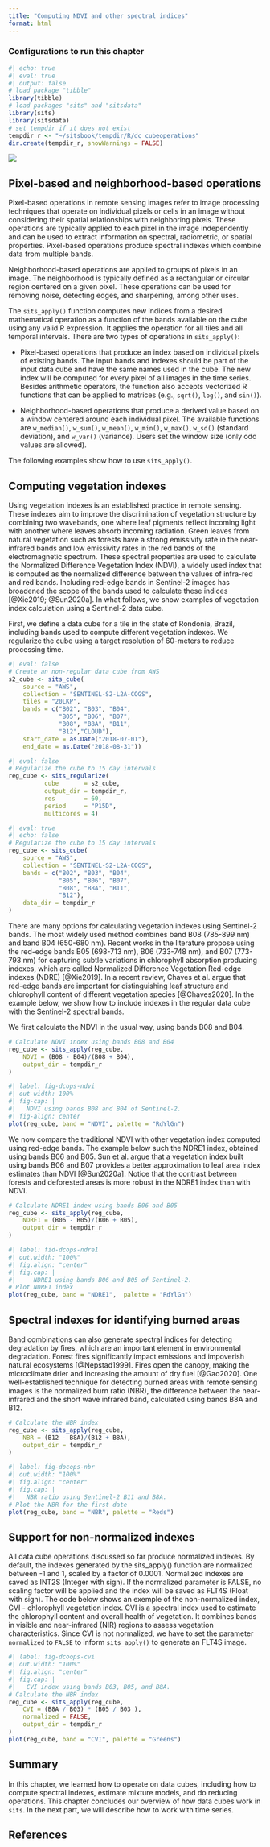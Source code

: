 ```yaml
---
title: "Computing NDVI and other spectral indices"
format: html
---  
```


### Configurations to run this chapter {-}

```r
#| echo: true
#| eval: true
#| output: false
# load package "tibble"
library(tibble)
# load packages "sits" and "sitsdata"
library(sits)
library(sitsdata)
# set tempdir if it does not exist 
tempdir_r <- "~/sitsbook/tempdir/R/dc_cubeoperations"
dir.create(tempdir_r, showWarnings = FALSE)
```


<a href="https://www.kaggle.com/code/esensing/operations-in-data-cubes" target="_blank"><img src="https://kaggle.com/static/images/open-in-kaggle.svg"/></a>

## Pixel-based and neighborhood-based operations

Pixel-based operations in remote sensing images refer to image processing techniques that operate on individual pixels or cells in an image without considering their spatial relationships with neighboring pixels. These operations are typically applied to each pixel in the image independently and can be used to extract information on spectral, radiometric, or spatial properties. Pixel-based operations produce spectral indexes which combine data from multiple bands.

Neighborhood-based operations are applied to groups of pixels in an image. The neighborhood is typically defined as a rectangular or circular region centered on a given pixel. These operations can be used for removing noise, detecting edges, and sharpening, among other uses.

The `sits_apply()` function computes new indices from a desired mathematical operation as a function of the bands available on the cube using any valid R expression. It applies the operation for all tiles and all temporal intervals. There are two types of operations in `sits_apply()`: 

- Pixel-based operations that produce an index based on individual pixels of existing bands. The input bands and indexes should be part of the input data cube and have the same names used in the cube. The new index will be computed for every pixel of all images in the time series. Besides arithmetic operators, the function also accepts vectorized R functions that can be applied to matrices (e.g., `sqrt()`, `log()`, and `sin()`).

- Neighborhood-based operations that produce a derived value based on a window centered around each individual pixel. The available functions  are `w_median()`, `w_sum()`, `w_mean()`, `w_min()`, `w_max()`, `w_sd()` (standard deviation), and `w_var()` (variance). Users set the window size (only odd values are allowed).

The following examples show how to use `sits_apply()`.

## Computing vegetation indexes

Using vegetation indexes is an established practice in remote sensing. These indexes aim to improve the discrimination of vegetation structure by combining two wavebands, one where leaf pigments reflect incoming light with another where leaves absorb incoming radiation. Green leaves from natural vegetation such as forests have a strong emissivity rate in the near-infrared bands and low emissivity rates in the red bands of the electromagnetic spectrum. These spectral properties are used to calculate the Normalized Difference Vegetation Index (NDVI), a widely used index that is computed as the normalized difference between the values of infra-red and red bands. Including red-edge bands in Sentinel-2 images has broadened the scope of the bands used to calculate these indices [@Xie2019; @Sun2020a]. In what follows, we show examples of vegetation index calculation using a Sentinel-2 data cube. 

First, we define a data cube for a tile in the state of Rondonia, Brazil, including bands used to compute different vegetation indexes. We regularize the cube using a target resolution of 60-meters to reduce processing time. 


```r
#| eval: false
# Create an non-regular data cube from AWS
s2_cube <- sits_cube(
    source = "AWS",
    collection = "SENTINEL-S2-L2A-COGS",
    tiles = "20LKP",
    bands = c("B02", "B03", "B04", 
              "B05", "B06", "B07", 
              "B08", "B8A", "B11", 
              "B12","CLOUD"),
    start_date = as.Date("2018-07-01"),
    end_date = as.Date("2018-08-31"))
```

```r
#| eval: false
# Regularize the cube to 15 day intervals
reg_cube <- sits_regularize(
          cube       = s2_cube,
          output_dir = tempdir_r,
          res        = 60,
          period     = "P15D",
          multicores = 4)
```

```r
#| eval: true
#| echo: false
# Regularize the cube to 15 day intervals
reg_cube <- sits_cube(
    source = "AWS",
    collection = "SENTINEL-S2-L2A-COGS",
    bands = c("B02", "B03", "B04", 
              "B05", "B06", "B07", 
              "B08", "B8A", "B11", 
              "B12"),
    data_dir = tempdir_r
)
```


There are many options for calculating vegetation indexes using Sentinel-2 bands. The most widely used method combines band B08 (785-899 nm) and band B04 (650-680 nm). Recent works in the literature propose using the red-edge bands B05 (698-713 nm), B06 (733-748 nm), and B07 (773-793 nm) for capturing subtle variations in chlorophyll absorption producing indexes, which are called Normalized Difference Vegetation Red-edge indexes (NDRE) [@Xie2019].  In a recent review, Chaves et al. argue that red-edge bands are important for distinguishing leaf structure and chlorophyll content of different vegetation species [@Chaves2020]. In the example below, we show how to include indexes in the regular data cube with the Sentinel-2 spectral bands. 

We first calculate the NDVI in the usual way, using bands B08 and B04.

```r
# Calculate NDVI index using bands B08 and B04
reg_cube <- sits_apply(reg_cube,
    NDVI = (B08 - B04)/(B08 + B04),
    output_dir = tempdir_r
)
```

```r
#| label: fig-dcops-ndvi
#| out-width: 100%
#| fig-cap: | 
#|   NDVI using bands B08 and B04 of Sentinel-2. 
#| fig-align: center
plot(reg_cube, band = "NDVI", palette = "RdYlGn")
```
We now compare the traditional NDVI with other vegetation index computed using red-edge bands. The example below such the NDRE1 index, obtained using bands B06 and B05. Sun et al. argue that a vegetation index built using bands B06 and B07 provides a better approximation to leaf area index estimates than NDVI [@Sun2020a]. Notice that the contrast between forests and deforested areas is more robust in the NDRE1 index than with NDVI. 

```r
# Calculate NDRE1 index using bands B06 and B05
reg_cube <- sits_apply(reg_cube,
    NDRE1 = (B06 - B05)/(B06 + B05),
    output_dir = tempdir_r
)
```

```r
#| label: fid-dcops-ndre1
#| out.width: "100%"
#| fig.align: "center"
#| fig.cap: | 
#|     NDRE1 using bands B06 and B05 of Sentinel-2.
# Plot NDRE1 index
plot(reg_cube, band = "NDRE1",  palette = "RdYlGn")
```


## Spectral indexes for identifying burned areas

Band combinations can also generate spectral indices for detecting degradation by fires, which are an important element in environmental degradation. Forest fires significantly impact emissions and impoverish natural ecosystems [@Nepstad1999]. Fires open the canopy, making the microclimate drier and increasing the amount of dry fuel [@Gao2020]. One well-established technique for detecting burned areas with remote sensing images is the normalized burn ratio (NBR), the difference between the near-infrared and the short wave infrared band,  calculated using bands B8A and B12.

```r
# Calculate the NBR index
reg_cube <- sits_apply(reg_cube,
    NBR = (B12 - B8A)/(B12 + B8A),
    output_dir = tempdir_r
)
```

```r
#| label: fig-docops-nbr
#| out.width: "100%"
#| fig.align: "center"
#| fig.cap: | 
#|   NBR ratio using Sentinel-2 B11 and B8A.
# Plot the NBR for the first date
plot(reg_cube, band = "NBR", palette = "Reds")
```

## Support for non-normalized indexes{-}

All data cube operations discussed so far produce normalized indexes. By default, the indexes generated by the sits_apply() function are normalized between -1 and 1, scaled by a factor of 0.0001. Normalized indexes are saved as INT2S (Integer with sign). If the normalized parameter is FALSE, no scaling factor will be applied and the index will be saved as FLT4S (Float with sign). The code below shows an exemple of  the non-normalized index, CVI - chlorophyll vegetation index. CVI is a spectral index used to estimate the chlorophyll content and overall health of vegetation. It combines bands in visible and near-infrared (NIR) regions to assess vegetation characteristics. Since CVI is not normalized, we have to set the parameter `normalized` to `FALSE` to inform `sits_apply()` to generate an FLT4S image.

```r
#| label: fig-dcoops-cvi
#| out.width: "100%"
#| fig.align: "center"
#| fig.cap: | 
#|   CVI index using bands B03, B05, and B8A.
# Calculate the NBR index
reg_cube <- sits_apply(reg_cube,
    CVI = (B8A / B03) * (B05 / B03 ),
    normalized = FALSE, 
    output_dir = tempdir_r
)
plot(reg_cube, band = "CVI", palette = "Greens")
```

## Summary

In this chapter, we learned how to operate on data cubes, including how to compute spectral indexes, estimate mixture models, and do reducing operations. This chapter concludes our overview of how data cubes work in `sits`. In the next part, we will describe how to work with time series.

## References{-}